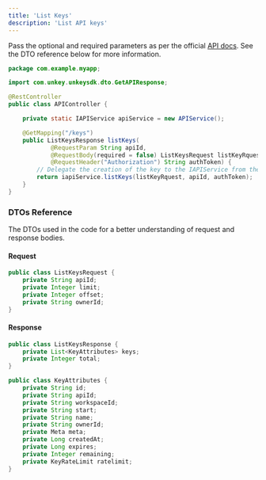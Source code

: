 ```yaml
---
title: 'List Keys'
description: 'List API keys'
---
```


Pass the optional and required parameters as per the official [API docs](https://unkey.com/docs/api-reference/apis/list-keys). See the DTO reference below for more information.

```java
package com.example.myapp;

import com.unkey.unkeysdk.dto.GetAPIResponse;

@RestController
public class APIController {

    private static IAPIService apiService = new APIService();

    @GetMapping("/keys")
    public ListKeysResponse listKeys(
            @RequestParam String apiId,
            @RequestBody(required = false) ListKeysRequest listKeyRquest,
            @RequestHeader("Authorization") String authToken) {
        // Delegate the creation of the key to the IAPIService from the SDK
        return iapiService.listKeys(listKeyRquest, apiId, authToken);
    }
}

```

### DTOs Reference

The DTOs used in the code for a better understanding of request and response bodies.

#### Request

```java
public class ListKeysRequest {
    private String apiId;
    private Integer limit;
    private Integer offset;
    private String ownerId;
}
```

#### Response

```java
public class ListKeysResponse {
    private List<KeyAttributes> keys;
    private Integer total;
}
```

```java
public class KeyAttributes {
    private String id;
    private String apiId;
    private String workspaceId;
    private String start;
    private String name;
    private String ownerId;
    private Meta meta;
    private Long createdAt;
    private Long expires;
    private Integer remaining;
    private KeyRateLimit ratelimit;
}
```
